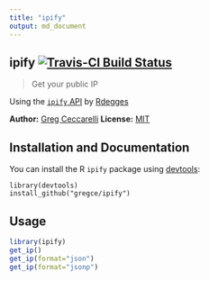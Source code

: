 ```yaml
---
title: "ipify"
output: md_document
---
```

ipify [![Travis-CI Build Status](https://travis-ci.org/gregce/ipify.svg?branch=master)](https://travis-ci.org/gregce/ipify)
-------------

> Get your public IP

Using the [`ipify` API](https://www.ipify.org) by [Rdegges](https://github.com/rdegges)


**Author:** [Greg Ceccarelli](https://www.linkedin.com/in/gregceccarelli)
**License:** [MIT](https://opensource.org/licenses/MIT)

Installation and Documentation
------------

You can install the R `ipify` package using [devtools](https://github.com/hadley/devtools):

```
library(devtools)
install_github("gregce/ipify")
```

Usage
------------

```r
library(ipify)
get_ip()
get_ip(format="json")
get_ip(format="jsonp")
```

